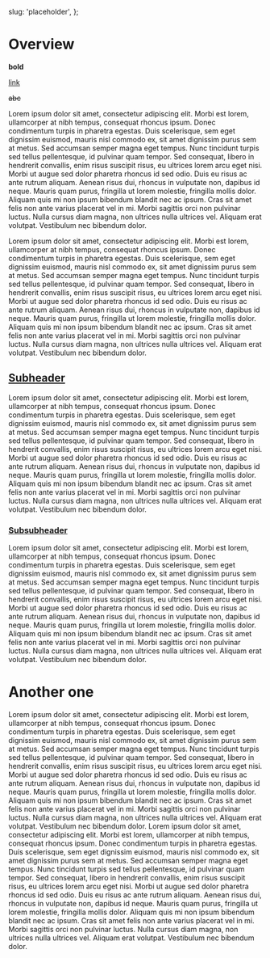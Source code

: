   slug: 'placeholder',
};

# <SectionAnchor href='#overview'>Overview</SectionAnchor>

**bold**

[link](somewhere)

~~abc~~

Lorem ipsum dolor sit amet, consectetur adipiscing elit. Morbi est lorem, ullamcorper at nibh tempus, consequat rhoncus ipsum. Donec condimentum turpis in pharetra egestas. Duis scelerisque, sem eget dignissim euismod, mauris nisl commodo ex, sit amet dignissim purus sem at metus. Sed accumsan semper magna eget tempus. Nunc tincidunt turpis sed tellus pellentesque, id pulvinar quam tempor. Sed consequat, libero in hendrerit convallis, enim risus suscipit risus, eu ultrices lorem arcu eget nisi. Morbi ut augue sed dolor pharetra rhoncus id sed odio. Duis eu risus ac ante rutrum aliquam. Aenean risus dui, rhoncus in vulputate non, dapibus id neque. Mauris quam purus, fringilla ut lorem molestie, fringilla mollis dolor. Aliquam quis mi non ipsum bibendum blandit nec ac ipsum. Cras sit amet felis non ante varius placerat vel in mi. Morbi sagittis orci non pulvinar luctus. Nulla cursus diam magna, non ultrices nulla ultrices vel. Aliquam erat volutpat. Vestibulum nec bibendum dolor.

Lorem ipsum dolor sit amet, consectetur adipiscing elit. Morbi est lorem, ullamcorper at nibh tempus, consequat rhoncus ipsum. Donec condimentum turpis in pharetra egestas. Duis scelerisque, sem eget dignissim euismod, mauris nisl commodo ex, sit amet dignissim purus sem at metus. Sed accumsan semper magna eget tempus. Nunc tincidunt turpis sed tellus pellentesque, id pulvinar quam tempor. Sed consequat, libero in hendrerit convallis, enim risus suscipit risus, eu ultrices lorem arcu eget nisi. Morbi ut augue sed dolor pharetra rhoncus id sed odio. Duis eu risus ac ante rutrum aliquam. Aenean risus dui, rhoncus in vulputate non, dapibus id neque. Mauris quam purus, fringilla ut lorem molestie, fringilla mollis dolor. Aliquam quis mi non ipsum bibendum blandit nec ac ipsum. Cras sit amet felis non ante varius placerat vel in mi. Morbi sagittis orci non pulvinar luctus. Nulla cursus diam magna, non ultrices nulla ultrices vel. Aliquam erat volutpat. Vestibulum nec bibendum dolor.

## [Subheader](#subheader)

Lorem ipsum dolor sit amet, consectetur adipiscing elit. Morbi est lorem, ullamcorper at nibh tempus, consequat rhoncus ipsum. Donec condimentum turpis in pharetra egestas. Duis scelerisque, sem eget dignissim euismod, mauris nisl commodo ex, sit amet dignissim purus sem at metus. Sed accumsan semper magna eget tempus. Nunc tincidunt turpis sed tellus pellentesque, id pulvinar quam tempor. Sed consequat, libero in hendrerit convallis, enim risus suscipit risus, eu ultrices lorem arcu eget nisi. Morbi ut augue sed dolor pharetra rhoncus id sed odio. Duis eu risus ac ante rutrum aliquam. Aenean risus dui, rhoncus in vulputate non, dapibus id neque. Mauris quam purus, fringilla ut lorem molestie, fringilla mollis dolor. Aliquam quis mi non ipsum bibendum blandit nec ac ipsum. Cras sit amet felis non ante varius placerat vel in mi. Morbi sagittis orci non pulvinar luctus. Nulla cursus diam magna, non ultrices nulla ultrices vel. Aliquam erat volutpat. Vestibulum nec bibendum dolor.

### [Subsubheader](#subsubheader)

Lorem ipsum dolor sit amet, consectetur adipiscing elit. Morbi est lorem, ullamcorper at nibh tempus, consequat rhoncus ipsum. Donec condimentum turpis in pharetra egestas. Duis scelerisque, sem eget dignissim euismod, mauris nisl commodo ex, sit amet dignissim purus sem at metus. Sed accumsan semper magna eget tempus. Nunc tincidunt turpis sed tellus pellentesque, id pulvinar quam tempor. Sed consequat, libero in hendrerit convallis, enim risus suscipit risus, eu ultrices lorem arcu eget nisi. Morbi ut augue sed dolor pharetra rhoncus id sed odio. Duis eu risus ac ante rutrum aliquam. Aenean risus dui, rhoncus in vulputate non, dapibus id neque. Mauris quam purus, fringilla ut lorem molestie, fringilla mollis dolor. Aliquam quis mi non ipsum bibendum blandit nec ac ipsum. Cras sit amet felis non ante varius placerat vel in mi. Morbi sagittis orci non pulvinar luctus. Nulla cursus diam magna, non ultrices nulla ultrices vel. Aliquam erat volutpat. Vestibulum nec bibendum dolor.

# Another one

Lorem ipsum dolor sit amet, consectetur adipiscing elit. Morbi est lorem, ullamcorper at nibh tempus, consequat rhoncus ipsum. Donec condimentum turpis in pharetra egestas. Duis scelerisque, sem eget dignissim euismod, mauris nisl commodo ex, sit amet dignissim purus sem at metus. Sed accumsan semper magna eget tempus. Nunc tincidunt turpis sed tellus pellentesque, id pulvinar quam tempor. Sed consequat, libero in hendrerit convallis, enim risus suscipit risus, eu ultrices lorem arcu eget nisi. Morbi ut augue sed dolor pharetra rhoncus id sed odio. Duis eu risus ac ante rutrum aliquam. Aenean risus dui, rhoncus in vulputate non, dapibus id neque. Mauris quam purus, fringilla ut lorem molestie, fringilla mollis dolor. Aliquam quis mi non ipsum bibendum blandit nec ac ipsum. Cras sit amet felis non ante varius placerat vel in mi. Morbi sagittis orci non pulvinar luctus. Nulla cursus diam magna, non ultrices nulla ultrices vel. Aliquam erat volutpat. Vestibulum nec bibendum dolor.
Lorem ipsum dolor sit amet, consectetur adipiscing elit. Morbi est lorem, ullamcorper at nibh tempus, consequat rhoncus ipsum. Donec condimentum turpis in pharetra egestas. Duis scelerisque, sem eget dignissim euismod, mauris nisl commodo ex, sit amet dignissim purus sem at metus. Sed accumsan semper magna eget tempus. Nunc tincidunt turpis sed tellus pellentesque, id pulvinar quam tempor. Sed consequat, libero in hendrerit convallis, enim risus suscipit risus, eu ultrices lorem arcu eget nisi. Morbi ut augue sed dolor pharetra rhoncus id sed odio. Duis eu risus ac ante rutrum aliquam. Aenean risus dui, rhoncus in vulputate non, dapibus id neque. Mauris quam purus, fringilla ut lorem molestie, fringilla mollis dolor. Aliquam quis mi non ipsum bibendum blandit nec ac ipsum. Cras sit amet felis non ante varius placerat vel in mi. Morbi sagittis orci non pulvinar luctus. Nulla cursus diam magna, non ultrices nulla ultrices vel. Aliquam erat volutpat. Vestibulum nec bibendum dolor.
